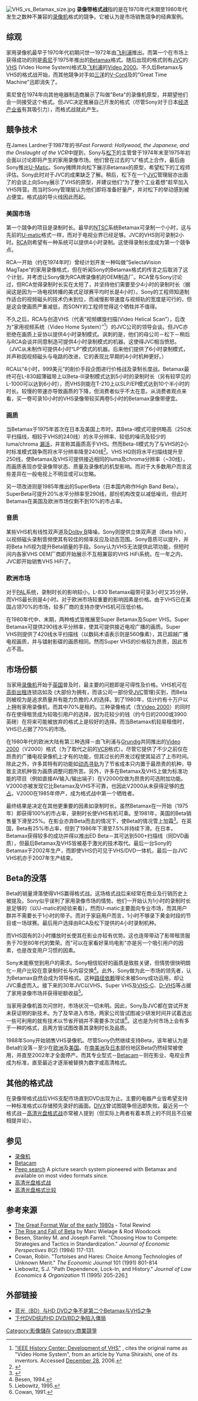 {{NoteTA
|G1=Communication
|T=zh-hans:录像带格式战;zh-hant:錄影機格式戰;
|1=zh-hans:录像机;zh-hant:錄影機;
|2=zh-hans:录像带;zh-hant:錄影帶;
}}{{Expand language|en}}[[File:VHS_vs_Betamax_size.jpg|thumb]]
'''录像带格式战'''指的是在1970年代末期至1980年代发生之数种不兼容的[[录像机|录像机]]格式的競争。它被认为是市场销售競争的经典案例。

==综观==
家用录像机最早于1970年代初期问世—1972年由[[飞利浦|飞利浦]]推出。而第一个在市场上获得成功的则是[[索尼|索尼]]于1975年推出的[[Betamax|Betamax]]格式。随后出现的格式则有[[JVC|JVC]]的[[VHS|VHS]] (Video Home System)格式及[[飞利浦|飞利浦]]的[[Video_2000|Video 2000]]。不久后Betamax与VHS的格式战开始，而其他競争对手如[[三洋電機|三洋]]的[[V-Cord|V-Cord]]及{{link-en|Quasar (品牌)|Quasar (brand)|Quasar}}的"Great Time Machine"迅即消失了。

索尼曾在1974年向其他电器制造商展示了叫做"Beta"的录像机原型，并期望他们会一同接受这个格式。但JVC决定推展自己开发的格式（尽管Sony对于日本[[经济产业省|经济产业省]]有其吸引力），而格式战就此产生。

==競争技术==
在James Lardner于1987年的书''Fast Forward: Hollywood, the Japanese, and the Onslaught of the VCR''中提到，Sony与[[松下|松下]]的主管曾于1974年末至1975年初会面以讨论即将产生的家用录像市场。他们曾在过去的“U”格式上合作，最后由Sony推出[[U-Matic|U-Matic]]。Sony摊牌并向松下展示Betamax的原型，希望松下的工程师评估。Sony此时对于JVC的成果缺乏了解。稍后，松下在一个[[JVC|JVC]]管理层亦出面了的会谈上向Sony展示了VHS的原型，并建议他们“为了整个工业着想”趁早加入VHS阵营。而当时Sony管理层认为他们即将准备好量产，并对松下的举动感到被占便宜。格式战的导火线因此而起。

=== 美国市场 ===
第一个競争的项目是录制时长。最早的[[NTSC|NTSC]]系统Betamax可录制一个小时，这与先前的[[U-matic|U-matic]]格式一样，而对于电视业界已经足够。JVC的VHS则可录制2小时。[[RCA|RCA]]则希望有一种系统可以提供4小时录制。这使得录制长度成为第一个競争点。

RCA一开始（约在1974年时）曾经计划开发一种叫做“SelectaVision MagTape”的家用录像格式，但在听闻Sony的Betamax格式的传言之后取消了这个计划，并考虑让Sony做为RCA牌录像机的OEM制造厂。RCA曾与Sony讨论过，但RCA觉得录制时长实在太短了，并坚持他们需要至少4小时的录制时长（据闻这是因为一场电视转播的美式足球赛平均时长是4小时）。Sony的工程师知道制作适合的视频磁头的技术仍未到位，而减慢影带速度与视频轨的宽度是可行的，但是这会使画质严重减低，而SONY的工程师觉得这个牺牲并不值得。

不久之后，RCA与创造VHS（代表“视频螺旋扫描(Video Helical Scan”），后改为“家用视频系统（Video Home System）”<ref>[http://www.ieee.org/web/aboutus/history_center/vhs.html "IEEE History Center: Development of VHS"] {{Wayback|url=http://www.ieee.org/web/aboutus/history_center/vhs.html |date=20080328115204 }}, cites the original name as "Video Home System", from an article by Yuma Shiraishi, one of its inventors. Accessed [[December_28|December 28]], 2006.</ref>）的JVC公司的领导会谈。但JVC亦拒绝在画质上妥协以提供4小时录制模式。讽刺的是，他们的母公司－松下－稍后与RCA会谈并同意制造可提供4小时录制模式的机器。这使得JVC相当愤怒。（JVC从未制作可提供4小时“LP”模式的机器。后来他们提供了6小时录制模式，并声称因视频磁头与电路的改进，它的表现比早期的4小时机种更好。）

RCA以“4小时，999美元”的削价手段企图进行价格战及录制长度战。Betamax最终可在L-830超薄磁带上以Beta-III录制模式达到5小时的录制时长（另有较罕见的L-1000可以达到6小时），而VHS则能在T-210上以SLP/EP模式达到10个半小时的时长。较慢的带速亦导致画质的下降，但消费者似乎不太在意。从消费者观点来看，买一卷可录10小时的VHS录像带较买两卷5小时的Betamax录像带便宜。

=== 画质 ===
当Betamax于1975年首次在日本及美国上市时，其Beta-I模式可提供略高（250水平扫描线，相较于VHS的240线）的水平分辨率、较低的噪讯及较少的luma/chroma [[漏活|漏活]]，并宣称其画质高于VHS。然而Beta-II模式为了与VHS的2小时标准模式競争而将水平分辨率降至240线<ref>{{cite web |author=Video Interchange |title=Video History |url=http://www.videointerchange.com/video-history.htm#BetaMax |accessdate=2007-08-20 |archive-date=2008-03-25 |archive-url=https://web.archive.org/web/20080325153905/http://www.videointerchange.com/video-history.htm#BetaMax |dead-url=no }}</ref>。VHS HQ则将水平扫描线提升至250线，使Betamax及VHS可提供接近相同的luma及chroma分辨率（~30线），而画质表现亦受录像带状态、质量及录像机的机型影响。而对于大多数用户而言这些差异在一般电视上不明显或可以忽略。

另一项改进则是1985年推出的SuperBeta（日本国内称作High Band Beta）。SuperBeta可提升20%水平分辨率至290线，部份机构改变以减低噪讯，但此时Betamax在美国及欧洲市场仅剩不到10%的市占率。

=== 音质 ===
某些VHS机有线性双声道及[[Dolby_B|Dolby B]]降噪。Sony则提供立体双声道（Beta hifi），以视频磁头录制音频使其有较佳的频率反应及动态范围。Sony音质可以提升，并将Beta hifi视为提升Beta销量的手段。Sony认为VHS无法提供此项功能，但短时间内各家VHS OEM厂商即开始展示不互相兼容的VHS HiFi系统。在一年之内，JVC即开始销售VHS HiFi了。

=== 欧洲市场 ===

对于[[PAL制式|PAL]]系统，录制时长的影响较小。L-830 Betamax磁带可录3小时又35分钟，而VHS最长则是4小时。对于欧洲市场较重要的影响因素是价格。由于VHS已在美国占领70%的市场，较多厂商的支持亦使VHS机可压低价格。

在1980年代中、末期，两种格式皆推展至Super Betamax及Super VHS。Super Betamax可提供290线水平分辨率，使其可提供接近电视广播的画质。Super VHS则提供了420线水平扫描线（以数码术语表示则是560像素），其已超越广播电视画质，并与镭射影碟的画质相同。然而Super VHS的价格较为昂贵，因此市占不高。

==市场份额==
当家用[[录像机|录像机]]开始于[[英国|英国]]普及时，最主要的问题即是可得性及价格。VHS机可在[[高街|高街]][[出租|出租]]连锁店如{{tsl|en|Radio Rentals|}}及{{tsl|en|DER rental||DER}} (大部份为{{tsl|en|Ferguson Electronics|}}拥有，而该公司一部份受[[JVC|JVC]]管理)买到，而Beta则被视为是追求质量并有能力负擔的人的选择。到了1980年，估计约有十万户以上拥有家用录像机，而其中70%是租的。三种录像格式（含[[Video_2000|Video 2000]]）的同时存在使得租赁成为较吸引用户的选择，因为花较少的钱（约今日的2000或3900英磅）在将来可能被放弃的格式上是较好的选择。而当Betamax机较易租借时，VHS已占据了70%的市场。

在1980年代的欧洲大陆有第三种选择－由飞利浦与[[Grundig|Grundig]]共同推出的[[Video_2000|Video 2000]]（V2000）格式（为了取代之前的[[Video_Cassette_Recording|VCR]]格式）。尽管它提供了不少之前仅在昂贵的广播电视录像机上才有的功能，但其过长的开发过程使其延迟了上市时间。除此之外，许多其特有的功能如[[动态寻轨|动态寻轨]]为了节省成本只内置于最昂贵的机种，导致主流机种皆为画质调整问题所苦。另外，许多在Betamax及VHS上做为标准功能的项目（例如直接AV输入/输出端子）在V2000仅做为昂贵的可选附加功能。V2000亦被发现它比Betamax及VHS不可靠，也因此V2000从未获得足够的[[市占|市占]]。V2000在1985年停产，成为格式战中第一个牺牲者。

最终结果是决定在其他更重要的因素如录制时长。虽然Betamax在一开始（1975年）即获得100%的市占率，录制时长使VHS有机可乘。至1981年，美国的Beta销售量下滑至25%。在影业亦弃Beta而去的情况下，使Beta的情况雪上加霜<ref>{{cite web |author=Helge Moulding |title=The Decline and Fall of Betamax |url=http://tafkac.org/products/beta_vs_vhs.html |accessdate=2007-08-20 |deadurl=yes |archiveurl=https://web.archive.org/web/20020702093944/http://www.tafkac.org/products/beta_vs_vhs.html |archivedate=2002-07-02 }}</ref>。在英国，Beta有25%市占率，但到了1986年下滑至7.5%并持续下滑。在日本，Betamax获得较多的成功并得以推出ED Beta－其可达到500+扫描线（同DVD画质），但最后Betamax及VHS皆被基于激光的技术取代。最后一台Sony的Betamax于2002年生产，而即使VHS仍可见于VHS/DVD一体机，最后一台JVC VHS机亦于2007年生产结束。

==Beta的没落==
Beta的销量滑落使得VHS赢得格式战。这场格式战后来经常在商业及行销历史上被提及。Sony似乎误判了家用录像市场的情势。他们一开始认为1小时的录制时长是足够的（以U-matic的经验来看）。然而U-matic主要面向专业市场，而其用户群并不需要长于1小时的带子。而对于家庭用户而言，1小时不够录下黄金时段的节目或一场球赛。最后用户选择由RCA及松下提供的4小时录制机种。

而VHS固有的2小时播放时长使其在影业亦较有优势。这也连带带动了影带租赁服务于70至80年代的繁荣。而"可以在家看好莱坞电影"亦是另一个吸引用户的因素，也是改变用户习惯的因素。

Sony未能察觉到用户的需求。Sony相信较好的画质是致胜关键，但情势很快明朗化－用户比较在意录制时长与内容交换<ref>Besen, 1994.</ref>。此外，Sony做为此一市场的领先者，认为Betamax自然会成为领导格式。这种[[路径依赖|路径依赖]]理论未被Sony成功运用，却让JVC乘虚而入。接下来的30年JVC以VHS、Super VHS及[[VHS-C|VHS-C]]、[[D-VHS|D-VHS]]等占据了家用录像市场并获得钜额收益<ref>Liebowitz, 1995.</ref>。

当家用录像机首次问世时，市场状况一切未明。因此，Sony及JVC都在尝试开发未获证明的新技术。为了及早进入市场，两家公司皆试图减少研发时间并试着选出一些可利用的就有技术以节省开销并不需要多次试误<ref>Cowan, 1991.</ref>。这也是为何市场上会有多于一种的格式，且两方皆试图改善其录制时长及品质。

1988年Sony开始销售VHS录像机。尽管Sony仍然继续支持Beta，该年被认为是Beta的没落－至少在[[欧洲|欧洲]]及[[美国|美国]]。在[[南美洲|南美洲]]及[[日本|日本]]部份地区Beta仍然经常被使用，并直至2002年才全面停产。而其专业型式－[[Betacam|Betacam]]－则在影业、电视业界成为标准，直至最近才逐渐被替换为数字或高清格式。

==其他的格式战==
在录像带格式战后VHS支配市场直到DVD出现为止。主要的电器产业皆希望支持一种标准格式以存储预先录好的画面。[[DIVX|DIVX]]曾试图競争但迅即失败。最近另一个格式战－[[高清光盘格式战|高清光盘格式战]]亦常被人提到（但实际上两者有着本质上的不同且不应被相提并论）。

==参见==
* [[录像机|录像机]]
* [[Betacam|Betacam]]
* [[Peep_search|Peep search]] A picture search system pioneered with Betamax and available on most video formats since.
* [[高清光盘格式战|高清光盘格式战]]
* [[高清光盘格式比较|高清光盘格式比较]]

==参考来源==
{{reflist}}
{{refbegin}}
* [http://www.totalrewind.org/fmt_war.htm The Great Format War of the early 1980s] {{Wayback|url=http://www.totalrewind.org/fmt_war.htm |date=20090228160020 }} - Total Rewind
* [https://web.archive.org/web/20041012204138/http://www.geocities.com/videoholic2000/RiseandFall.htm The Rise and Fall of Beta] by Marc Wielage & Rod Woodcock
* Besen, Stanley M. and Joseph Farrell. "Choosing How to Compete: Strategies and Tactics in Standardization." ''Journal of Economic Perspectives'' 8(2) (1994) 117-131.
* Cowan, Robin. "Tortoises and Hares: Choice Among Technologies of Unknown Merit." ''The Economic Journal'' 101 (1991) 801-814
* Liebowitz, S.J. "Path Dependence, Lock-In, and History." ''Journal of Law Economics & Organization'' 11 (1995) 205-226.[https://web.archive.org/web/20170421124528/http://www.utdallas.edu/~liebowit/paths.html]
{{refend}}

==外部链接==
* [https://web.archive.org/web/20090426203531/http://tpemail2002.blog.163.com/blog/static/2510346920091139116930/ 蓝光（BD）与HD DVD之争不是第二个Betamax与VHS之争]
* [http://dvd.zol.com.cn/new/30/307951.html 下代DVD综述HD DVD/BD之争陷入僵局] {{Wayback|url=http://dvd.zol.com.cn/new/30/307951.html |date=20090419233017 }}

[[Category:影像儲存|Category:影像儲存]]
[[Category:商業競爭|Category:商業競爭]]